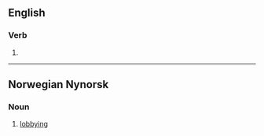 ==English==

===Verb===
{{head|en|verb form}}

# {{present participle of|en|lob|nocat=1}}

----

==Norwegian Nynorsk==

===Noun===
{{nn-noun-f3}}

# {{lb|nn|political|colloquial}} [[lobbying]]
#: {{syn|nn|lobbyverksemd}}